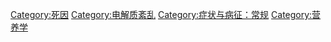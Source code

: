 [[Category:死因|Category:死因]]
[[Category:电解质紊乱|Category:电解质紊乱]]
[[Category:症状与病征：常规|Category:症状与病征：常规]]
[[Category:营养学|Category:营养学]]